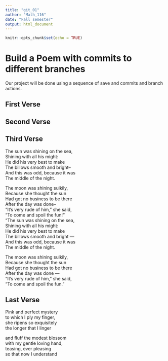 ```yaml
---
title: "git_01"
author: "Math_116"
date: "Fall semester"
output: html_document
---
```


```r
knitr::opts_chunk$set(echo = TRUE)
```
# Build a Poem with commits to different branches
Our project will be done using a sequence of save and commits and branch actions.
<!-- Do not modify or change any text in "!--" bracketed areas such as this --- these are instructions to
you, if you change any of this the git program will notice it and compromise your git merging strategy !-->

## First Verse 
<!--Put the first five lines of a poem by Lewis Carrol in this section!-->

## Second Verse
<!--Put the first five lines of a poem by Robert Frost here!-->

## Third Verse
<!--Put the first two verses of The Walrus and the Carpenter here!-->

The sun was shining on the sea,  
Shining with all his might:  
He did his very best to make  
The billows smooth and bright--  
And this was odd, because it was  
The middle of the night.  

The moon was shining sulkily,  
Because she thought the sun  
Had got no business to be there  
After the day was done--  
"It's very rude of him," she said,  
"To come and spoil the fun!"  
"The sun was shining on the sea,  
      Shining with all his might:  
He did his very best to make  
      The billows smooth and bright —   
And this was odd, because it was   
      The middle of the night.   

The moon was shining sulkily,   
      Because she thought the sun   
Had got no business to be there   
      After the day was done —   
"It's very rude of him," she said,   
      "To come and spoil the fun."   
    
## Last Verse
<!--Put a short poem of your choice 8-20 lines,here!-->
Pink and perfect mystery   
to which I ply my finger,   
she ripens so exquisitely  
the longer that I linger  

and fluff the modest blossom  
with my gentle loving hand,  
teasing, ever pleasing  
so that now I understand  

